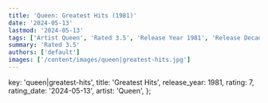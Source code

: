 ```yaml
---
title: 'Queen: Greatest Hits (1981)'
date: '2024-05-13'
lastmod: '2024-05-13'
tags: ['Artist Queen', 'Rated 3.5', 'Release Year 1981', 'Release Decade 1980']
summary: 'Rated 3.5'
authors: ['default']
images: ['/content/images/queen|greatest-hits.jpg']
---
```


  key: 'queen|greatest-hits',
  title: 'Greatest Hits',
  release_year: 1981,
  rating: 7,
  rating_date: '2024-05-13',
  artist: 'Queen',
};

<MusicRating data={data} />

